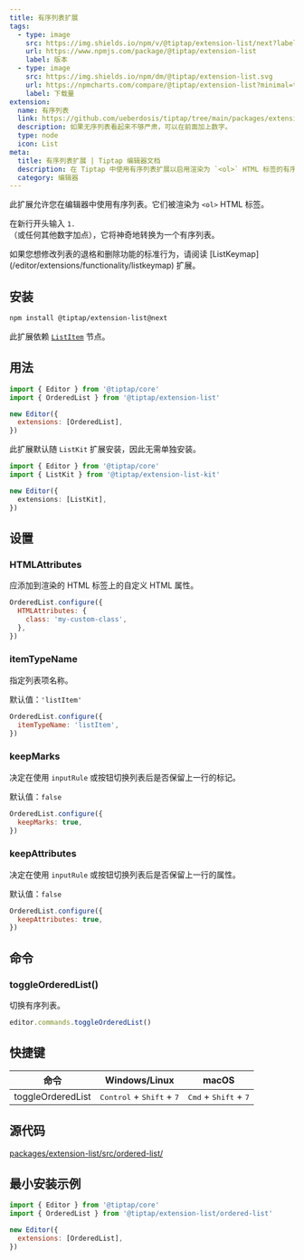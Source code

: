 ```yaml
---
title: 有序列表扩展
tags:
  - type: image
    src: https://img.shields.io/npm/v/@tiptap/extension-list/next?label=version
    url: https://www.npmjs.com/package/@tiptap/extension-list
    label: 版本
  - type: image
    src: https://img.shields.io/npm/dm/@tiptap/extension-list.svg
    url: https://npmcharts.com/compare/@tiptap/extension-list?minimal=true
    label: 下载量
extension:
  name: 有序列表
  link: https://github.com/ueberdosis/tiptap/tree/main/packages/extension-list
  description: 如果无序列表看起来不够严肃，可以在前面加上数字。
  type: node
  icon: List
meta:
  title: 有序列表扩展 | Tiptap 编辑器文档
  description: 在 Tiptap 中使用有序列表扩展以启用渲染为 `<ol>` HTML 标签的有序列表。了解更多请参阅我们的文档！
  category: 编辑器
---
```



此扩展允许您在编辑器中使用有序列表。它们被渲染为 `<ol>` HTML 标签。

在新行开头输入 <code>1. </code>（或任何其他数字加点），它将神奇地转换为一个有序列表。

<CodeDemo path="/Nodes/OrderedList" />

<Callout title="修改退格键行为" variant="info">
  如果您想修改列表的退格和删除功能的标准行为，请阅读 [ListKeymap](/editor/extensions/functionality/listkeymap) 扩展。
</Callout>

## 安装

```bash
npm install @tiptap/extension-list@next
```

此扩展依赖 [`ListItem`](/editor/extensions/nodes/list-item) 节点。

## 用法

```js
import { Editor } from '@tiptap/core'
import { OrderedList } from '@tiptap/extension-list'

new Editor({
  extensions: [OrderedList],
})
```

此扩展默认随 `ListKit` 扩展安装，因此无需单独安装。

```ts
import { Editor } from '@tiptap/core'
import { ListKit } from '@tiptap/extension-list-kit'

new Editor({
  extensions: [ListKit],
})
```

## 设置

### HTMLAttributes

应添加到渲染的 HTML 标签上的自定义 HTML 属性。

```js
OrderedList.configure({
  HTMLAttributes: {
    class: 'my-custom-class',
  },
})
```

### itemTypeName

指定列表项名称。

默认值：`'listItem'`

```js
OrderedList.configure({
  itemTypeName: 'listItem',
})
```

### keepMarks

决定在使用 `inputRule` 或按钮切换列表后是否保留上一行的标记。

默认值：`false`

```js
OrderedList.configure({
  keepMarks: true,
})
```

### keepAttributes

决定在使用 `inputRule` 或按钮切换列表后是否保留上一行的属性。

默认值：`false`

```js
OrderedList.configure({
  keepAttributes: true,
})
```

## 命令

### toggleOrderedList()

切换有序列表。

```js
editor.commands.toggleOrderedList()
```

## 快捷键

| 命令               | Windows/Linux                                     | macOS                                              |
| ----------------- | ------------------------------------------------ | ------------------------------------------------- |
| toggleOrderedList | <kbd>Control</kbd> + <kbd>Shift</kbd> + <kbd>7</kbd> | <kbd>Cmd</kbd> + <kbd>Shift</kbd> + <kbd>7</kbd> |

## 源代码

[packages/extension-list/src/ordered-list/](https://github.com/ueberdosis/tiptap/blob/main/packages/extension-list/src/ordered-list/)

## 最小安装示例

```js
import { Editor } from '@tiptap/core'
import { OrderedList } from '@tiptap/extension-list/ordered-list'

new Editor({
  extensions: [OrderedList],
})
```